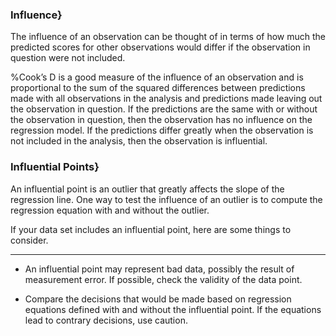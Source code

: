





### Influence}
The influence of an observation can be thought of in terms of how much the predicted scores for other observations would differ if the observation in question were not included. 

%Cook's D is a good measure of the influence of an observation and is proportional to the sum of the squared differences between predictions made with all observations in the analysis and predictions made leaving out the observation in question. If the predictions are the same with or without the observation in question, then the observation has no influence on the regression model. If the predictions differ greatly when the observation is not included in the analysis, then the observation is influential.


### Influential Points}

An influential point is an outlier that greatly affects the slope of the regression line. One way to test the influence of an outlier is to compute the regression equation with and without the outlier.


If your data set includes an influential point, here are some things to consider.

------


*  An influential point may represent bad data, possibly the result of measurement error. If possible, check the validity of the data point.

*  Compare the decisions that would be made based on regression equations defined with and without the influential point. If the equations lead to contrary decisions, use caution.
